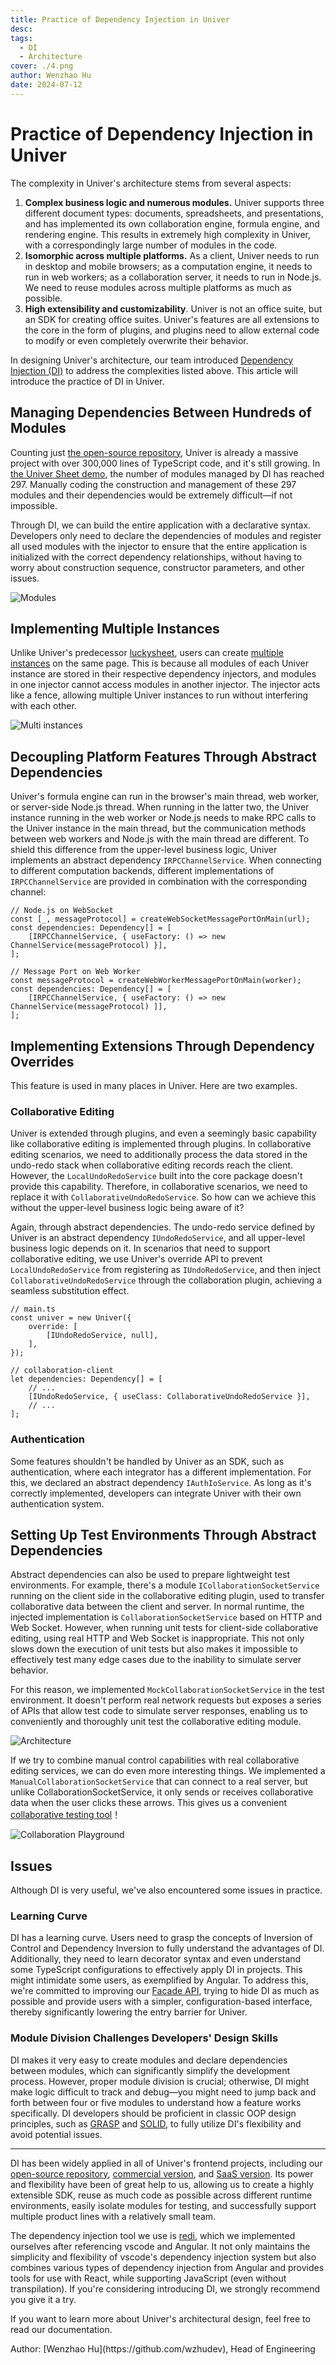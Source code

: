 ```yaml
---
title: Practice of Dependency Injection in Univer
desc: 
tags:
  - DI
  - Architecture
cover: ./4.png
author: Wenzhao Hu
date: 2024-07-12
---
```


# Practice of Dependency Injection in Univer


The complexity in Univer's architecture stems from several aspects:

1. **Complex business logic and numerous modules.** Univer supports three different document types: documents, spreadsheets, and presentations, and has implemented its own collaboration engine, formula engine, and rendering engine. This results in extremely high complexity in Univer, with a correspondingly large number of modules in the code.
2. **Isomorphic across multiple platforms.** As a client, Univer needs to run in desktop and mobile browsers; as a computation engine, it needs to run in web workers; as a collaboration server, it needs to run in Node.js. We need to reuse modules across multiple platforms as much as possible.
3. **High extensibility and customizability**. Univer is not an office suite, but an SDK for creating office suites. Univer's features are all extensions to the core in the form of plugins, and plugins need to allow external code to modify or even completely overwrite their behavior.

In designing Univer's architecture, our team introduced [Dependency Injection (DI)](https://en.wikipedia.org/wiki/Dependency_injection) to address the complexities listed above. This article will introduce the practice of DI in Univer.

## Managing Dependencies Between Hundreds of Modules

Counting just [the open-source repository](https://github.com/dream-num/univer), Univer is already a massive project with over 300,000 lines of TypeScript code, and it's still growing. In [the Univer Sheet demo](https://univer.ai/examples/sheets), the number of modules managed by DI has reached 297. Manually coding the construction and management of these 297 modules and their dependencies would be extremely difficult—if not impossible.

Through DI, we can build the entire application with a declarative syntax. Developers only need to declare the dependencies of modules and register all used modules with the injector to ensure that the entire application is initialized with the correct dependency relationships, without having to worry about construction sequence, constructor parameters, and other issues.

![Modules](./di/0.png)

## Implementing Multiple Instances

Unlike Univer's predecessor [luckysheet](https://github.com/dream-num/Luckysheet), users can create [multiple instances](https://univer.ai/examples/sheets-multi) on the same page. This is because all modules of each Univer instance are stored in their respective dependency injectors, and modules in one injector cannot access modules in another injector. The injector acts like a fence, allowing multiple Univer instances to run without interfering with each other.

![Multi instances](./di/1.png)

## Decoupling Platform Features Through Abstract Dependencies

Univer's formula engine can run in the browser's main thread, web worker, or server-side Node.js thread. When running in the latter two, the Univer instance running in the web worker or Node.js needs to make RPC calls to the Univer instance in the main thread, but the communication methods between web workers and Node.js with the main thread are different. To shield this difference from the upper-level business logic, Univer implements an abstract dependency `IRPCChannelService`. When connecting to different computation backends, different implementations of `IRPCChannelService` are provided in combination with the corresponding channel:

```tsx
// Node.js on WebSocket
const [_, messageProtocol] = createWebSocketMessagePortOnMain(url);
const dependencies: Dependency[] = [
    [IRPCChannelService, { useFactory: () => new ChannelService(messageProtocol) }],
];

// Message Port on Web Worker
const messageProtocol = createWebWorkerMessagePortOnMain(worker);
const dependencies: Dependency[] = [
    [IRPCChannelService, { useFactory: () => new ChannelService(messageProtocol) ]],
];
```

## Implementing Extensions Through Dependency Overrides

This feature is used in many places in Univer. Here are two examples.

### Collaborative Editing

Univer is extended through plugins, and even a seemingly basic capability like collaborative editing is implemented through plugins. In collaborative editing scenarios, we need to additionally process the data stored in the undo-redo stack when collaborative editing records reach the client. However, the `LocalUndoRedoService` built into the core package doesn't provide this capability. Therefore, in collaborative scenarios, we need to replace it with `CollaborativeUndoRedoService`. So how can we achieve this without the upper-level business logic being aware of it?

Again, through abstract dependencies. The undo-redo service defined by Univer is an abstract dependency `IUndoRedoService`, and all upper-level business logic depends on it. In scenarios that need to support collaborative editing, we use Univer's override API to prevent `LocalUndoRedoService` from registering as `IUndoRedoService`, and then inject `CollaborativeUndoRedoService` through the collaboration plugin, achieving a seamless substitution effect.

```tsx
// main.ts
const univer = new Univer({
    override: [
        [IUndoRedoService, null],
    ],
});

// collaboration-client
let dependencies: Dependency[] = [
    // ...
    [IUndoRedoService, { useClass: CollaborativeUndoRedoService }],
    // ...
];
```

### Authentication

Some features shouldn't be handled by Univer as an SDK, such as authentication, where each integrator has a different implementation. For this, we declared an abstract dependency `IAuthIoService`. As long as it's correctly implemented, developers can integrate Univer with their own authentication system.

## Setting Up Test Environments Through Abstract Dependencies

Abstract dependencies can also be used to prepare lightweight test environments. For example, there's a module `ICollaborationSocketService` running on the client side in the collaborative editing plugin, used to transfer collaborative data between the client and server. In normal runtime, the injected implementation is `CollaborationSocketService` based on HTTP and Web Socket. However, when running unit tests for client-side collaborative editing, using real HTTP and Web Socket is inappropriate. This not only slows down the execution of unit tests but also makes it impossible to effectively test many edge cases due to the inability to simulate server behavior.

For this reason, we implemented `MockCollaborationSocketService` in the test environment. It doesn't perform real network requests but exposes a series of APIs that allow test code to simulate server responses, enabling us to conveniently and thoroughly unit test the collaborative editing module.

![Architecture](./di/2.png)

If we try to combine manual control capabilities with real collaborative editing services, we can do even more interesting things. We implemented a `ManualCollaborationSocketService` that can connect to a real server, but unlike CollaborationSocketService, it only sends or receives collaborative data when the user clicks these arrows. This gives us a convenient [collaborative testing tool](https://univer.ai/pro/examples/sheets-collaboration-playground?unit=rA6uCSvKSUuGMq2lOm5Mwg&type=2&subunit=kYrr5Ggs7PSIez4bWWf00)！

![Collaboration Playground](./di/3.png)

## Issues

Although DI is very useful, we've also encountered some issues in practice.

### Learning Curve

DI has a learning curve. Users need to grasp the concepts of Inversion of Control and Dependency Inversion to fully understand the advantages of DI. Additionally, they need to learn decorator syntax and even understand some TypeScript configurations to effectively apply DI in projects. This might intimidate some users, as exemplified by Angular. To address this, we're committed to improving our [Facade API](https://univer.ai/guides/sheet/getting-started/facade), trying to hide DI as much as possible and provide users with a simpler, configuration-based interface, thereby significantly lowering the entry barrier for Univer.

### Module Division Challenges Developers' Design Skills

DI makes it very easy to create modules and declare dependencies between modules, which can significantly simplify the development process. However, proper module division is crucial; otherwise, DI might make logic difficult to track and debug—you might need to jump back and forth between four or five modules to understand how a feature works specifically. DI developers should be proficient in classic OOP design principles, such as [GRASP](https://en.wikipedia.org/wiki/GRASP_(object-oriented_design)) and [SOLID](https://www.digitalocean.com/community/conceptual-articles/s-o-l-i-d-the-first-five-principles-of-object-oriented-design), to fully utilize DI's flexibility and avoid potential issues.

---

DI has been widely applied in all of Univer's frontend projects, including our [open-source repository](https://github.com/dream-num/univer), [commercial version](https://univer.ai/), and [SaaS version](https://space.univer.ai/). Its power and flexibility have been of great help to us, allowing us to create a highly extensible SDK, reuse as much code as possible across different runtime environments, easily isolate modules for testing, and successfully support multiple product lines with a relatively small team.

The dependency injection tool we use is [redi](https://www.notion.so/991adceb8bb244278e9897588d639aff?pvs=21), which we implemented ourselves after referencing vscode and Angular. It not only maintains the simplicity and flexibility of vscode's dependency injection system but also combines various types of dependency injection from Angular and provides tools for use with React, while supporting JavaScript (even without transpilation). If you're considering introducing DI, we strongly recommend you give it a try.

If you want to learn more about Univer's architectural design, feel free to read our documentation.

<p className="text-gray-500 text-sm mt-8">Author: [Wenzhao Hu](https://github.com/wzhudev), Head of Engineering</p>